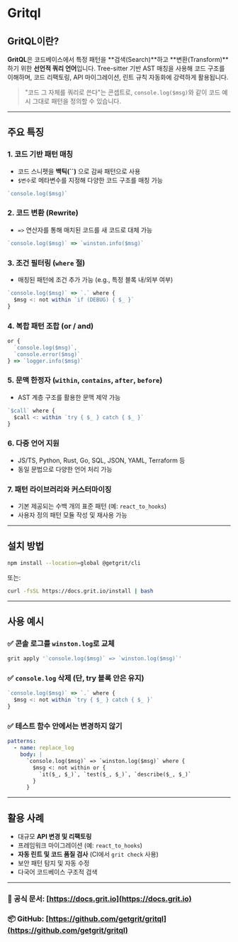 # Gritql

## GritQL이란?
**GritQL**은 코드베이스에서 특정 패턴을 **검색(Search)**하고 **변환(Transform)**하기 위한 **선언적 쿼리 언어**입니다. Tree-sitter 기반 AST 매칭을 사용해 코드 구조를 이해하며, 코드 리팩토링, API 마이그레이션, 린트 규칙 자동화에 강력하게 활용됩니다.

> "코드 그 자체를 쿼리로 쓴다"는 콘셉트로, `console.log($msg)`와 같이 코드 예시 그대로 패턴을 정의할 수 있습니다.

---

## 주요 특징

### 1. 코드 기반 패턴 매칭
- 코드 스니펫을 **백틱(``)** 으로 감싸 패턴으로 사용
- `$변수`로 메타변수를 지정해 다양한 코드 구조를 매칭 가능
```js
`console.log($msg)`
```

### 2. 코드 변환 (Rewrite)
- `=>` 연산자를 통해 매치된 코드를 새 코드로 대체 가능
```js
`console.log($msg)` => `winston.info($msg)`
```

### 3. 조건 필터링 (`where` 절)
- 매칭된 패턴에 조건 추가 가능 (e.g., 특정 블록 내/외부 여부)
```js
`console.log($msg)` => `.` where {
  $msg <: not within `if (DEBUG) { $_ }`
}
```

### 4. 복합 패턴 조합 (or / and)
```js
or {
  `console.log($msg)`,
  `console.error($msg)`
} => `logger.info($msg)`
```

### 5. 문맥 한정자 (`within`, `contains`, `after`, `before`)
- AST 계층 구조를 활용한 문맥 제약 가능
```js
`$call` where {
  $call <: within `try { $_ } catch { $_ }`
}
```

### 6. 다중 언어 지원
- JS/TS, Python, Rust, Go, SQL, JSON, YAML, Terraform 등
- 동일 문법으로 다양한 언어 처리 가능

### 7. 패턴 라이브러리와 커스터마이징
- 기본 제공되는 수백 개의 표준 패턴 (예: `react_to_hooks`)
- 사용자 정의 패턴 모듈 작성 및 재사용 가능

---

## 설치 방법
```bash
npm install --location=global @getgrit/cli
```
또는:
```bash
curl -fsSL https://docs.grit.io/install | bash
```

---

## 사용 예시

### ✅ 콘솔 로그를 `winston.log`로 교체
```bash
grit apply '`console.log($msg)` => `winston.log($msg)`'
```

### ✅ `console.log` 삭제 (단, try 블록 안은 유지)
```js
`console.log($msg)` => `.` where {
  $msg <: not within `try { $_ } catch { $_ }`
}
```

### ✅ 테스트 함수 안에서는 변경하지 않기
```yaml
patterns:
  - name: replace_log
    body: |
      `console.log($msg)` => `winston.log($msg)` where {
        $msg <: not within or {
          `it($_, $_)`, `test($_, $_)`, `describe($_, $_)`
        }
      }
```

---

## 활용 사례
- 대규모 **API 변경 및 리팩토링**
- 프레임워크 마이그레이션 (예: `react_to_hooks`)
- **자동 린트 및 코드 품질 검사** (CI에서 `grit check` 사용)
- 보안 패턴 탐지 및 자동 수정
- 다국어 코드베이스 구조적 검색

---

### 🔗 공식 문서: [https://docs.grit.io](https://docs.grit.io)
### 📦 GitHub: [https://github.com/getgrit/gritql](https://github.com/getgrit/gritql)

